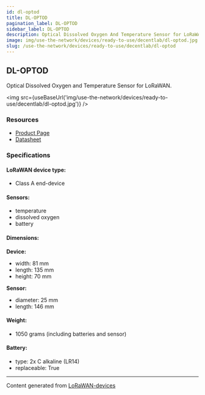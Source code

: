 ```yaml
---
id: dl-optod
title: DL-OPTOD
pagination_label: DL-OPTOD
sidebar_label: DL-OPTOD
description: Optical Dissolved Oxygen And Temperature Sensor for LoRaWAN
image: img/use-the-network/devices/ready-to-use/decentlab/dl-optod.jpg
slug: /use-the-network/devices/ready-to-use/decentlab/dl-optod
---
```



## DL-OPTOD

Optical Dissolved Oxygen and Temperature Sensor for LoRaWAN.

<img src={useBaseUrl('img/use-the-network/devices/ready-to-use/decentlab/dl-optod.jpg')} />

### Resources

- [Product Page](https://www.decentlab.com/products/optical-dissolved-oxygen-and-temperature-sensor-for-lorawan)
- [Datasheet](https://cdn.decentlab.com/download/datasheets/Decentlab-DL-OPTOD-datasheet.pdf)

### Specifications

#### LoRaWAN device type:
- Class A end-device

#### Sensors:

- temperature
- dissolved oxygen
- battery

#### Dimensions:

**Device:**
- width: 81 mm
- length: 135 mm
- height: 70 mm

**Sensor:**
- diameter: 25 mm
- length: 146 mm

#### Weight:

- 1050 grams (including batteries and sensor)

#### Battery:

- type: 2x C alkaline (LR14)
- replaceable: True

---

Content generated from [LoRaWAN-devices](https://github.com/TheThingsNetwork/lorawan-devices)
